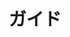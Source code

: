 ---
source-updated-at: 2025-05-16T04:52:11.000Z
translation-updated-at: 2025-06-02T19:54:59.921Z
title: ガイド
description: Next.js を使用して一般的な UI パターンやユースケースを実装する方法を学ぶ
---